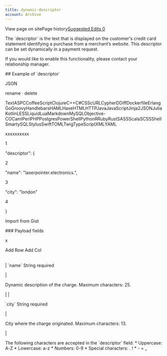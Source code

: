 ```yaml
---
title: dynamic-descriptor
account: Archive
---
```


View page on sitePage history[Suggested Edits 0](/project/checkoutdocs-legacy/v1.9/suggested)

The \`descriptor\` is the text that is displayed on the customer's credit card statement identifying a purchase from a merchant’s website. This descriptor can be set dynamically in a payment request.

If you would like to enable this functionality, please contact your relationship manager.

\## Example of \`descriptor\`

JSON

rename · delete

TextASPCCoffeeScriptClojureC++C#CSScURLCypherDDiffDockerfileErlangGoGroovyHandlebarsHAMLHaxeHTMLHTTPJavaJavaScriptJinja2JSONJuliaKotlinLESSLiquidLuaMarkdownMySQLObjective-COCamlPerlPHPPostgresPowerShellPythonRRubyRustSASSScalaSCSSShellSmartySQLStylusSwiftTOMLTwigTypeScriptXMLYAML

xxxxxxxxxx

1

"descriptor": {

2

"name": "laserpointer.electronics.",

3

"city": "london"

4

}

Import from Gist

\### Payload fields

x

Add Row Add Col

|     |     |
| --- | --- |

|
\`name\` <span class="field-type">String</span> <span class="req-def">required</span>

|

Dynamic description of the charge. Maximum characters: 25.

|
|

\`city\` <span class="field-type">String</span> <span class="req-def">required</span>

|

City where the charge originated. Maximum characters: 13.

|

The following characters are accepted in the \`descriptor\` field: \* Uppercase: A-Z \* Lowercase: a-z \* Numbers: 0-9 \* Special characters: . ! \* - = \_
